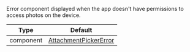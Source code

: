Error component displayed when the app doesn't have permissions to access photos on the device.

| Type      | Default                                                                                                                                                               |
| --------- | --------------------------------------------------------------------------------------------------------------------------------------------------------------------- |
| component | [AttachmentPickerError](https://github.com/GetStream/stream-chat-react-native/blob/main/package/src/components/AttachmentPicker/components/AttachmentPickerError.tsx) |
